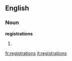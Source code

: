 ==English==

===Noun===
'''registrations'''

# {{plural of|[[registration]]}}

[[fr:registrations]]
[[it:registrations]]